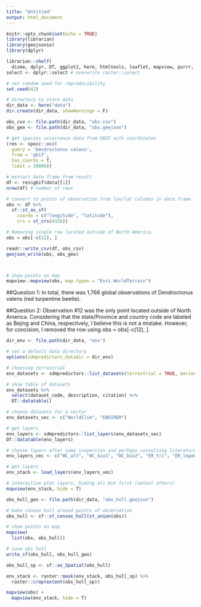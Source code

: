 ```yaml
---
title: "Untitled"
output: html_document
---
```


```r
knitr::opts_chunk$set(echo = TRUE)
library(librarian)
library(geojsonio)
library(dplyr)

librarian::shelf(
  dismo, dplyr, DT, ggplot2, here, htmltools, leaflet, mapview, purrr, raster, readr, rgbif, rgdal, rJava, sdmpredictors, sf, spocc, tidyr)
select <- dplyr::select # overwrite raster::select

# set random seed for reproducibility
set.seed(42)

# directory to store data
dir_data <- here("data")
dir.create(dir_data, showWarnings = F)
```

```r
obs_csv <- file.path(dir_data, "obs.csv")
obs_geo <- file.path(dir_data, "obs.geojson")

# get species occurrence data from GBIF with coordinates
(res <- spocc::occ(
  query = 'Dendroctonus valens', 
  from = 'gbif', 
  has_coords = T, 
  limit = 10000))
```
```r
# extract data frame from result
df <- res$gbif$data[[1]] 
nrow(df) # number of rows
```
```r
# convert to points of observation from lon/lat columns in data frame
obs <- df %>% 
  sf::st_as_sf(
    coords = c("longitude", "latitude"),
    crs = st_crs(4326))

# Removing single row located outside of North America. 
obs = obs[-c(12), ] 

readr::write_csv(df, obs_csv)
geojson_write(obs, obs_geo)



# show points on map
mapview::mapview(obs, map.types = "Esri.WorldTerrain")
```
##Question 1: In total, there was 1,766 global observations of Dendroctonus valens (red turpentine beetle). 

##Question 2: Observation #12 was the only point located outside of North America. Considering that the state/Province and country code are labeled as Bejing and China, respectively, I believe this is not a mistake. However, for concision, I removed the row using obs = obs[-c(12), ]. 

```r
dir_env <- file.path(dir_data, "env")

# set a default data directory
options(sdmpredictors_datadir = dir_env)

# choosing terrestrial
env_datasets <- sdmpredictors::list_datasets(terrestrial = TRUE, marine = FALSE)

# show table of datasets
env_datasets %>% 
  select(dataset_code, description, citation) %>% 
  DT::datatable()
```
```r
# choose datasets for a vector
env_datasets_vec <- c("WorldClim", "ENVIREM")

# get layers
env_layers <- sdmpredictors::list_layers(env_datasets_vec)
DT::datatable(env_layers)
```
```r
# choose layers after some inspection and perhaps consulting literature
env_layers_vec <- c("WC_alt", "WC_bio1", "WC_bio2", "ER_tri", "ER_topoWet")

# get layers
env_stack <- load_layers(env_layers_vec)

# interactive plot layers, hiding all but first (select others)
mapview(env_stack, hide = T)
```

```r
obs_hull_geo <- file.path(dir_data, "obs_hull.geojson")

# make convex hull around points of observation
obs_hull <- sf::st_convex_hull(st_union(obs))

# show points on map
mapview(
  list(obs, obs_hull))
```

```r
# save obs hull
write_sf(obs_hull, obs_hull_geo)

obs_hull_sp <- sf::as_Spatial(obs_hull)

env_stack <- raster::mask(env_stack, obs_hull_sp) %>% 
  raster::crop(extent(obs_hull_sp))

mapview(obs) + 
  mapview(env_stack, hide = T)
```

